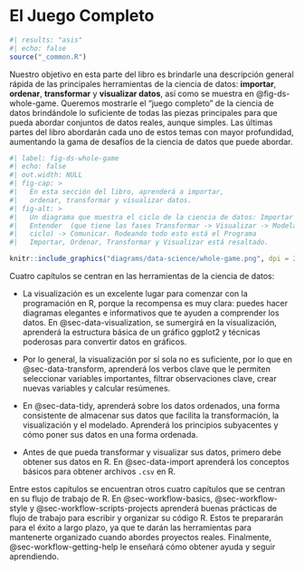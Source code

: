 # El Juego Completo {#sec-whole-game-intro .unnumbered}

```r
#| results: "asis"
#| echo: false
source("_common.R")
```

Nuestro objetivo en esta parte del libro es brindarle una descripción general rápida de las principales herramientas de la ciencia de datos: **importar**, **ordenar**, **transformar** y **visualizar datos**, así como se muestra en @fig-ds-whole-game.
Queremos mostrarle el "juego completo" de la ciencia de datos brindándole lo suficiente de todas las piezas principales para que pueda abordar conjuntos de datos reales, aunque simples.
Las últimas partes del libro abordarán cada uno de estos temas con mayor profundidad, aumentando la gama de desafíos de la ciencia de datos que puede abordar.

```r
#| label: fig-ds-whole-game 
#| echo: false
#| out.width: NULL
#| fig-cap: >
#|   En esta sección del libro, aprenderá a importar,
#|   ordenar, transformar y visualizar datos.
#| fig-alt: >
#|   Un diagrama que muestra el ciclo de la ciencia de datos: Importar -> Ordenar ->
#|   Entender  (que tiene las fases Transformar -> Visualizar -> Modelar en un
#|   ciclo) -> Comunicar. Rodeando todo esto está el Programa 
#|   Importar, Ordenar, Transformar y Visualizar está resaltado.

knitr::include_graphics("diagrams/data-science/whole-game.png", dpi = 270)
```

Cuatro capítulos se centran en las herramientas de la ciencia de datos:

-   La visualización es un excelente lugar para comenzar con la programación en R, porque la recompensa es muy clara: puedes hacer diagramas elegantes e informativos que te ayuden a comprender los datos.
    En @sec-data-visualization, se sumergirá en la visualización, aprenderá la estructura básica de un gráfico ggplot2 y técnicas poderosas para convertir datos en gráficos.

-   Por lo general, la visualización por sí sola no es suficiente, por lo que en @sec-data-transform, aprenderá los verbos clave que le permiten seleccionar variables importantes, filtrar observaciones clave, crear nuevas variables y calcular resúmenes.

-   En @sec-data-tidy, aprenderá sobre los datos ordenados, una forma consistente de almacenar sus datos que facilita la transformación, la visualización y el modelado.
    Aprenderá los principios subyacentes y cómo poner sus datos en una forma ordenada.

-   Antes de que pueda transformar y visualizar sus datos, primero debe obtener sus datos en R.
    En @sec-data-import aprenderá los conceptos básicos para obtener archivos `.csv` en R.

Entre estos capítulos se encuentran otros cuatro capítulos que se centran en su flujo de trabajo de R.
En @sec-workflow-basics, @sec-workflow-style y @sec-workflow-scripts-projects aprenderá buenas prácticas de flujo de trabajo para escribir y organizar su código R.
Estos te prepararán para el éxito a largo plazo, ya que te darán las herramientas para mantenerte organizado cuando abordes proyectos reales.
Finalmente, @sec-workflow-getting-help le enseñará cómo obtener ayuda y seguir aprendiendo.
